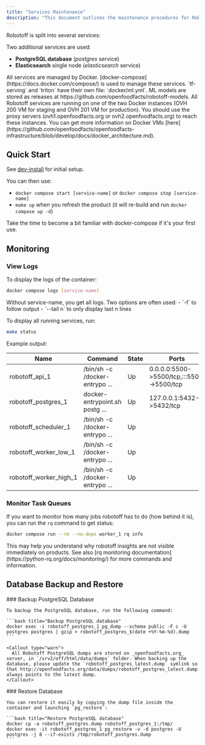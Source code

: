 ```yaml
---
title: "Services Maintenance"
description: "This document outlines the maintenance procedures for Robotoff's services, including the scheduler, workers, API, and Triton. It covers quick start, monitoring logs and queues, and backing up/restoring the PostgreSQL database."
---
```



Robotoff is split into several services:

<Cards>
  <Card
    title="Scheduler"
    description="Responsible for launching recurrent tasks (downloading new dataset, processing insights automatically,...)"
  />
  <Card
    title="Workers"
    description="Responsible for all long-lasting tasks (mainly insight extraction from images)"
  />
  <Card title="Public API" description="Serves the public API endpoints" />
  <Card title="Triton Service" description="Serves ML models" />
</Cards>

Two additional services are used:

- **PostgreSQL database** (_postgres_ service)
- **Elasticsearch** single node (_elasticsearch_ service)

<Callout type="info">
  All services are managed by Docker.
  [docker-compose](https://docs.docker.com/compose/) is used to manage these
  services. `tf-serving` and `triton` have their own file: `docker/ml.yml`. ML
  models are stored as releases at
  https://github.com/openfoodfacts/robotoff-models.
</Callout>

<Callout type="info">
  All Robotoff services are running on one of the two Docker instances (OVH 200
  VM for staging and OVH 201 VM for production). You should use the proxy
  servers (ovh1.openfoodfacts.org or ovh2.openfoodfacts.org) to reach these
  instances. You can get more information on Docker VMs
  [here](https://github.com/openfoodfacts/openfoodfacts-infrastructure/blob/develop/docs/docker_architecture.md).
</Callout>

## Quick Start

See [dev-install](/docs/Robotoff/how-to-guides/deployment/dev-install) for initial setup.

You can then use:

- `docker compose start [service-name]` or `docker compose stop [service-name]`
- `make up` when you refresh the product (it will re-build and run `docker compose up -d`)

<Callout type="info">
  Take the time to become a bit familiar with docker-compose if it's your first
  use.
</Callout>

## Monitoring

### View Logs

To display the logs of the container:

```bash title="View service logs"
docker compose logs [service-name]
```

<Callout type="info">
  Without service-name, you get all logs. Two options are often used: - `-f` to
  follow output - `--tail n` to only display last n lines
</Callout>

To display all running services, run:

```bash title="Check service status"
make status
```

Example output:

| Name                   | Command                        | State | Ports                                    |
| ---------------------- | ------------------------------ | ----- | ---------------------------------------- |
| robotoff_api_1         | /bin/sh -c /docker-entrypo ... | Up    | 0.0.0.0:5500->5500/tcp,:::5500->5500/tcp |
| robotoff_postgres_1    | docker-entrypoint.sh postg ... | Up    | 127.0.0.1:5432->5432/tcp                 |
| robotoff_scheduler_1   | /bin/sh -c /docker-entrypo ... | Up    |                                          |
| robotoff_worker_low_1  | /bin/sh -c /docker-entrypo ... | Up    |                                          |
| robotoff_worker_high_1 | /bin/sh -c /docker-entrypo ... | Up    |                                          |

### Monitor Task Queues

If you want to monitor how many jobs robotoff has to do (how behind it is), you can run the `rq` command to get status:

```bash title="Check queue status"
docker compose run --rm --no-deps worker_1 rq info
```

<Callout type="info">
  This may help you understand why robotoff insights are not visible immediately
  on products. See also [rq monitoring
  documentation](https://python-rq.org/docs/monitoring/) for more commands and
  information.
</Callout>

## Database Backup and Restore

<Steps>
  <Step>
    ### Backup PostgreSQL Database
    
    To backup the PostgreSQL database, run the following command:

    ```bash title="Backup PostgreSQL database"
    docker exec -i robotoff_postgres_1 pg_dump --schema public -F c -U postgres postgres | gzip > robotoff_postgres_$(date +%Y-%m-%d).dump
    ```

    <Callout type="warn">
      All Robotoff PostgreSQL dumps are stored on _openfoodfacts.org_ server, in `/srv2/off/html/data/dumps` folder. When backing up the database, please update the `robotoff_postgres_latest.dump` symlink so that http://openfoodfacts.org/data/dumps/robotoff_postgres_latest.dump always points to the latest dump.
    </Callout>

  </Step>

  <Step>
    ### Restore Database
    
    You can restore it easily by copying the dump file inside the container and launching `pg_restore`:

    ```bash title="Restore PostgreSQL database"
    docker cp -a robotoff_postgres.dump robotoff_postgres_1:/tmp/
    docker exec -it robotoff_postgres_1 pg_restore -v -d postgres -U postgres -j 8 --if-exists /tmp/robotoff_postgres.dump
    ```

  </Step>
</Steps>
